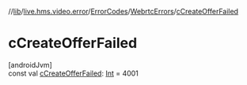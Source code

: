 //[lib](/api-reference/android/v2/home/content)/[live.hms.video.error](../../index)/[ErrorCodes](../index)/[WebrtcErrors](index)/[cCreateOfferFailed](c-create-offer-failed)

# cCreateOfferFailed

[androidJvm]\
const val [cCreateOfferFailed](c-create-offer-failed): [Int](https://kotlinlang.org/api/latest/jvm/stdlib/kotlin/-int/index.html) = 4001
